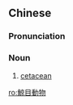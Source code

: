 {{also|鲸目动物}}
==Chinese==
{{zh-forms|s=鲸目动物|type=112}}

===Pronunciation===
{{zh-pron
|m=jīngmù dòngwù
|cat=n
}}

===Noun===
{{zh-noun}}

# [[cetacean]]

[[ro:鯨目動物]]